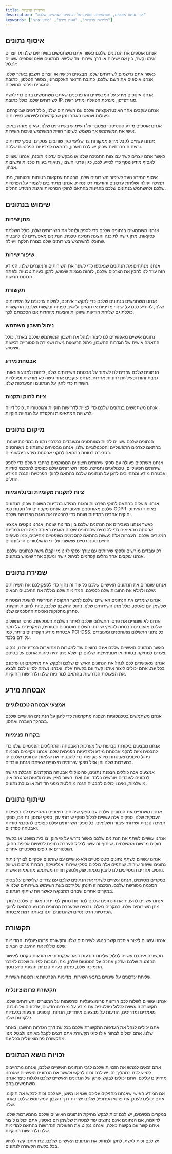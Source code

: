 ```yaml
---
title: מדיניות פרטיות
description: "איך אנחנו אוספים, משתמשים ומגנים על הנתונים האישיים שלכם"
keywords: ["מדיניות פרטיות", "הגנת מידע", "מידע אישי"]
---
```


## איסוף נתונים

אנחנו אוספים את הנתונים שלכם כאשר אתם משתמשים בשירותים שלנו או יוצרים איתנו קשר, בין אם ישירות או דרך שירותי צד שלישי. הנתונים שאנו אוספים עשויים לכלול:

כאשר אתם נרשמים לשירותים שלנו, מבצעים רכישה או יוצרים חשבון באתר שלנו, אנחנו אוספים את השם שלכם, כתובת הדואר האלקטרוני, מספר הטלפון, כתובת המגורים ופרטי התשלום.

אנחנו אוספים מידע על המכשירים והדפדפנים שאתם משתמשים בהם כדי לגשת לשירותים שלנו, כולל כתובת IP, סוג דפדפן, מערכת הפעלה ומידע רשת.

אנחנו עוקבים אחר האינטראקציות שלכם עם השירותים שלנו, כולל דפים שביקרתם, פעולות שנעשו באתר וזמן שהקדשתם לשימוש בשירותים.

אנחנו אוספים מידע סטטיסטי מצטבר על השימוש בשירותים שלנו, שאינו מזהה באופן אישי את המשתמש אך משמש לשיפור חווית המשתמש ואיכות השירות.

אנחנו עשויים לקבל מידע ממקורות צד שלישי כגון שותפים עסקיים, ספקי שירותים ורשתות חברתיות שבהן יש לכם חשבון, בהתאם למדיניות הפרטיות שלהם.

כאשר אתם יוצרים קשר עם צוות התמיכה שלנו או מבקשים עדכוני תוכנה, אנחנו עשויים לאסוף מידע נוסף כדי לסייע לכם, כגון פרטי חשבון, תיאורי בעיות טכניות ותשובות אבחון.

איסוף המידע נועד לשיפור השירותים שלנו, הבטחת עסקאות בטוחות ובטוחות, מתן תמיכה יעילה ושליחת עדכונים והודעות רלוונטיות. אנחנו מתחייבים לשמור על הפרטיות שלכם ולהשתמש בנתונים שלכם בהגינות בהתאם לחוקי הפרטיות והגנת המידע החלים.

## שימוש בנתונים

### מתן שירות
אנחנו משתמשים בנתונים שלכם כדי לספק ולנהל את השירותים שלנו, כולל השלמת עסקאות, מתן גישה לתוכנה והצעת תמיכה טכנית. הנתונים מאפשרים לנו להבטיח שתוכלו להשתמש בשירותים שלנו בצורה חלקה ויעילה.

### שיפור שירות
אנחנו מנתחים את הנתונים שנאספו כדי לשפר את השירותים והמוצרים שלנו. המידע הזה עוזר לנו להבין את הצרכים שלכם, לזהות מגמות שימוש, לתקן בעיות טכניות ולפתח תכונות חדשות.

### תקשורת
אנחנו משתמשים בנתונים שלכם כדי לתקשר איתכם, לשלוח עדכונים על השירותים שלנו, להודיע לכם על שינויי מדיניות או תנאים ולהגיב לפניות ובקשות שלכם. התקשורת כוללת גם שליחת הודעות שיווקיות והצעות מיוחדות אם הסכמתם לכך.

### ניהול חשבון משתמש
נתונים אישיים מאפשרים לנו ליצור ולנהל את חשבון המשתמש שלכם באתר, כולל התאמה אישית של הגדרות החשבון, ניהול הרשאות גישה ושמירת היסטוריית רכישות ושימוש.

### אבטחת מידע
הנתונים שלכם עוזרים לנו לשמור על אבטחת השירותים שלנו, לזהות ולמנוע הונאות, גניבת זהות ופעילויות זדוניות אחרות. אנחנו עוקבים אחר גישה לא מורשית ופעילויות חשודות כדי להגן על הנתונים והמערכות שלנו.

### ציות לחוק ותקנות
אנחנו משתמשים בנתונים שלכם כדי לציית לדרישות חוקיות ורגולטוריות, כולל דיווח לרשויות המתאימות והקפדה על הנחיות חוקיות.

## מיקום נתונים

הנתונים שלכם עשויים להיות מאוחסנים ומעובדים במרכזי נתונים במדינות שונות, בהתאם לצרכים התפעוליים והטכנולוגיים שלנו. אנחנו מבטיחים שהנתונים מאוחסנים בסביבה בטוחה בהתאם לתקני אבטחת מידע בינלאומיים.

אנחנו משתפים פעולה עם ספקי שירותים חיצוניים הממוקמים ברחבי העולם כדי לספק שירותים תפעוליים, טכנולוגיים ותמיכה. ספקי השירותים שלנו כפופים להסכמי סודיות ואבטחת מידע ומתחייבים להגן על הנתונים שלכם בהתאם לחוקי הפרטיות והגנת המידע החלים.

### ציות לתקנות מקומיות ובינלאומיות
אנחנו פועלים בהתאם לחוקי הפרטיות והגנת המידע במדינות השונות שבהן הנתונים שלכם מאוחסנים ומעובדים. אנחנו מקפידים על תקנות כמו GDPR באיחוד האירופי וחוקים אחרים במדינות שונות כדי להבטיח את הגנת הפרטיות שלכם.

כאשר אנחנו מעבירים את הנתונים שלכם בין מדינות שונות, אנחנו נוקטים אמצעי אבטחה מתאימים כדי להבטיח שהנתונים שלכם מוגנים באותה רמה כמו במדינת המגורים שלכם. העברות אלה נעשות בהתאם להסכמים משפטיים מחייבים, כמו סעיפים חוזיים סטנדרטיים שאושרו על ידי הרגולטורים הרלוונטיים.

רק עובדים מורשים וספקי שירותים עם צורך עסקי לגיטימי יקבלו גישה לנתונים שלכם. אנחנו עוקבים אחר נהלים קפדניים לניהול גישה ומעקב אחר שימוש בנתונים.

## שמירת נתונים

אנחנו שומרים את הנתונים האישיים שלכם כל עוד זה נחוץ כדי לספק לכם את השירותים שלנו ולמלא את החובות שלנו כלפיכם. המדיניות שלנו כוללת את ההיבטים הבאים:

אנחנו שומרים את הנתונים האישיים שלכם למשך התקופה הנדרשת להשגת המטרות שלשמן הם נאספו, כולל מתן השירותים שלנו, ניהול החשבון שלכם, ציות לחובות חוקיות, פתרון מחלוקות ואכיפת ההסכמים שלנו.

אנחנו לא שומרים את פרטי התשלום שלכם לאחר השלמת העסקאות. פרטי התשלום שלכם מועברים בבטחה לספקי שירותי תשלום מוסמכים ובטוחים, המקפידים על תקני אבטחת מידע הקפדניים ביותר, כמו PCI-DSS. כל נתוני התשלום מאוחסנים ומעובדים על ידם בלבד.

כאשר הנתונים האישיים שלכם אינם נחוצים עוד למטרות המתוארות במדיניות זו, ננקוט צעדים למחיקה בטוחה או אנונימיזציה שלהם כך שלא ניתן יהיה לזהות אתכם על בסיסם.

אנחנו מאפשרים לכם לנהל את הנתונים האישיים שלכם ולבקש את מחיקתם או עדכונם בכל עת. אתם יכולים ליצור איתנו קשר עם בקשות אלה, ואנחנו נשמח לסייע לכם ולבצע את הפעולות הנדרשות בהתאם למדיניות שלנו ולדרישות החוקיות.

## אבטחת מידע

### אמצעי אבטחה טכנולוגיים
אנחנו משתמשים בטכנולוגיות הצפנה מתקדמות כדי להגן על הנתונים האישיים שלכם במהלך העברה ואחסון.

### בקרות פנימיות
אנחנו מבצעים ביקורות קבועות של מערכות האבטחה והתהליכים הפנימיים שלנו כדי להבטיח ציות לתקני אבטחת מידע ולמדיניות הפנימית שלנו. אנחנו מקיימים תוכניות ניהול סיכונים ואבטחת מידע מקיפות כדי להבטיח את שלמות הנתונים שלכם הן במערכות שלנו והן אצל ספקי שירותים חיצוניים שאיתם אנחנו עובדים.

אמצעים אלה כוללים הצפנת נתונים, פרוטוקולי אבטחה מתקדמים והגבלת הגישה לנתונים לעובדים מורשים בלבד. עם זאת, חשוב לציין שטכנולוגיות אבטחה אינן מושלמות, ואיננו יכולים להבטיח הגנה מוחלטת מפני חדירות או גניבת נתונים.

## שיתוף נתונים

אנחנו משתפים את הנתונים שלכם עם ספקי שירותים חיצוניים המסייעים לנו בפעילות העסקית שלנו. ספקים אלה עשויים לכלול ספקי שירותי ענן, ספקי אחסון נתונים, ספקי תמיכה טכנית ושירותי עיבוד תשלומים. כל ספקי השירותים שלנו כפופים להסכמי סודיות ואבטחה קפדניים.

אנחנו עשויים לשתף את הנתונים שלכם כאשר נדרש על פי חוק, צו בית משפט או בקשה חוקית מרשות ממשלתית. שיתוף זה עשוי לכלול העברת נתונים לרשויות אכיפת החוק, רגולטורים או גופים משפטיים אחרים.

אנחנו עשויים לשתף נתונים סטטיסטיים ולא-אישיים עם שותפים עסקיים לצורך ניתוח נתונים ושיפור שירות. שותפים אלה כוללים ספקי שירותי אנליטיקה, חברות פרסום ושיווק וגופים אחרים המסייעים לנו להבין מגמות שוק ולספק חוויות משתמש מותאמות אישית.

במקרים מסוימים, אנחנו עשויים לשתף את הנתונים שלכם עם צדדים שלישיים על בסיס הסכמה מפורשת שלכם. הסכמה זו תינתן על ידכם בעת השימוש בשירותים שלנו או במקרים אחרים שבהם תתבקשו לאשר את שיתוף הנתונים.

אנחנו עשויים להעביר את הנתונים שלכם למדינות מחוץ למדינת המגורים שלכם לצורך מתן השירותים שלנו. במקרים כאלה, נבטיח שהעברת הנתונים תבוצע בהתאם לחוקי הפרטיות הרלוונטיים ושהנתונים יוגנו באותה רמת אבטחה.

## תקשורת

אנחנו עשויים ליצור איתכם קשר בנוגע לשירותים שלנו ותקשורת פרומוציונלית. המדיניות שלנו כוללת את ההיבטים הבאים:

תקשורת איתכם עשויה לכלול שליחת הודעות דואר אלקטרוני או הודעות טקסט לאישור ההזמנות שלכם ועדכון אתכם על הסטטוס שלהן, מתן תגובות לפניות שלכם למרכז התמיכה שלנו, פתרון בעיות טכניות והצעת סיוע נוסף.

שליחת עדכונים על שינויים בתנאי השירות, מדיניות הפרטיות או תכונות השירות.

### תקשורת פרומוציונלית
אנחנו עשויים לשלוח לכם הודעות פרומוציונליות ופרסומות על המוצרים והשירותים שלנו. תקשורת זו עשויה לכלול ניוזלטרים עם מידע על מוצרים חדשים, עדכונים על תוכנה, מאמרים ומדריכים, הודעות על מבצעים מיוחדים, הנחות, קופונים והצעות בלעדיות ללקוחות שלנו.

אתם יכולים לנהל את העדפות התקשורת שלכם בכל עת דרך הגדרות החשבון באתר שלנו. אתם יכולים לבחור אילו סוגי תקשורת אתם רוצים לקבל מאיתנו ולבטל מנוי מתקשורת פרומוציונלית בכל עת.

## זכויות נושא הנתונים

אתם זכאים לממש את הזכויות שלכם לגבי הנתונים האישיים שלכם, ואנחנו מתחייבים לסייע לכם בתהליך זה. יש לכם זכות לבקש ולאשר את הנתונים האישיים שאנחנו מחזיקים עליכם. אתם יכולים לבקש עותק של הנתונים האישיים שלכם ולגלות כיצד אנחנו משתמשים בהם.

אם המידע האישי שאנחנו מחזיקים עליכם שגוי או מיושן, יש לכם זכות לבקש את תיקונו. אתם יכולים לעדכן את פרטי הפרופיל שלכם ישירות דרך חשבון המשתמש שלכם באתר שלנו.

במקרים מסוימים, יש לכם זכות לבקש מחיקת הנתונים האישיים שלכם מהמערכות שלנו. לדוגמה, אם הנתונים אינם נחוצים עוד למטרות שלשמן הם נאספו, אתם יכולים ליצור איתנו קשר עם בקשות כאלה, ואנחנו ננקוט את הפעולות הנדרשות בהתאם למדיניות שלנו ולדרישות החוקיות.

<Note title="זכויות נתונים" type="info">
יש לכם זכות לגשת, לתקן ולמחוק את הנתונים האישיים שלכם. צרו איתנו קשר לסיוע בכל בקשה הקשורה לנתונים.
</Note>